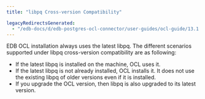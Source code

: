 ```yaml
---
title: "libpq Cross-version Compatibility"

legacyRedirectsGenerated:
  - "/edb-docs/d/edb-postgres-ocl-connector/user-guides/ocl-guide/13.1.4.2/libpq_compatibility.html"
---
```


<div id="libpq_compatibility" class="registered_link"></div>

EDB OCL installation always uses the latest libpq. The different scenarios supported under libpq cross-version compatibility are as following:

-   If the latest libpq is installed on the machine, OCL uses it.
-   If the latest libpq is not already installed, OCL installs it. It does not use the existing libpq of older versions even if it is installed.
-   If you upgrade the OCL version, then libpq is also upgraded to its latest version.
